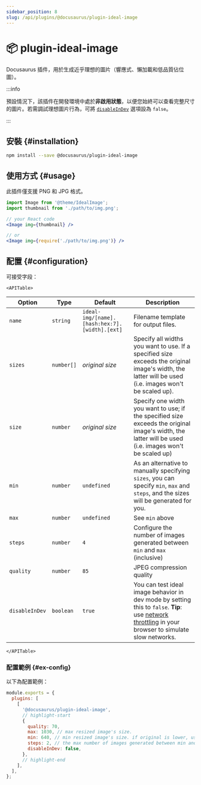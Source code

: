 ```yaml
---
sidebar_position: 8
slug: /api/plugins/@docusaurus/plugin-ideal-image
---
```


# 📦 plugin-ideal-image


Docusaurus 插件，用於生成近乎理想的圖片（響應式、懶加載和低品質佔位圖）。

:::info

預設情況下，該插件在開發環境中處於**非啟用狀態**，以便您始終可以查看完整尺寸的圖片。若需調試理想圖片行為，可將 [`disableInDev`](#disableInDev) 選項設為 `false`。

:::

## 安裝 {#installation}

```bash npm2yarn
npm install --save @docusaurus/plugin-ideal-image
```

## 使用方式 {#usage}

此插件僅支援 PNG 和 JPG 格式。

```jsx
import Image from '@theme/IdealImage';
import thumbnail from './path/to/img.png';

// your React code
<Image img={thumbnail} />

// or
<Image img={require('./path/to/img.png')} />
```

## 配置 {#configuration}

可接受字段：

```mdx-code-block
<APITable>
```

| Option | Type | Default | Description |
| --- | --- | --- | --- |
| `name` | `string` | `ideal-img/[name].[hash:hex:7].[width].[ext]` | Filename template for output files. |
| `sizes` | `number[]` | _original size_ | Specify all widths you want to use. If a specified size exceeds the original image's width, the latter will be used (i.e. images won't be scaled up). |
| `size` | `number` | _original size_ | Specify one width you want to use; if the specified size exceeds the original image's width, the latter will be used (i.e. images won't be scaled up) |
| `min` | `number` | `undefined` | As an alternative to manually specifying `sizes`, you can specify `min`, `max` and `steps`, and the sizes will be generated for you. |
| `max` | `number` | `undefined` | See `min` above |
| `steps` | `number` | `4` | Configure the number of images generated between `min` and `max` (inclusive) |
| `quality` | `number` | `85` | JPEG compression quality |
| `disableInDev` | `boolean` | `true` | You can test ideal image behavior in dev mode by setting this to `false`. **Tip**: use [network throttling](https://www.browserstack.com/guide/how-to-perform-network-throttling-in-chrome) in your browser to simulate slow networks. |

```mdx-code-block
</APITable>
```

### 配置範例 {#ex-config}

以下為配置範例：

```js title="docusaurus.config.js"
module.exports = {
  plugins: [
    [
      '@docusaurus/plugin-ideal-image',
      // highlight-start
      {
        quality: 70,
        max: 1030, // max resized image's size.
        min: 640, // min resized image's size. if original is lower, use that size.
        steps: 2, // the max number of images generated between min and max (inclusive)
        disableInDev: false,
      },
      // highlight-end
    ],
  ],
};
```